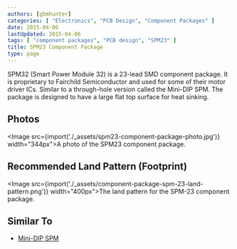 ```yaml
---
authors: [gbmhunter]
categories: [ "Electronics", "PCB Design", "Component Packages" ]
date: 2015-04-06
lastUpdated: 2015-04-06
tags: [ "component packages", "PCB design", "SPM23" ]
title: SPM23 Component Package
type: page
---
```


SPM32 (Smart Power Module 32) is a 23-lead SMD component package. It is proprietary to Fairchild Semiconductor and used for some of their motor driver ICs. Similar to a through-hole version called the Mini-DIP SPM. The package is designed to have a large flat top surface for heat sinking.

## Photos

<Image src={import('./_assets/spm23-component-package-photo.jpg')} width="344px">A photo of the SPM23 component package.</Image>

## Recommended Land Pattern (Footprint)

<Image src={import('./_assets/component-package-spm-23-land-pattern.png')} width="400px">The land pattern for the SPM-23 component package.</Image>

## Similar To

* [Mini-DIP SPM](/pcb-design/component-packages/mini-dip-spm-component-package/)
